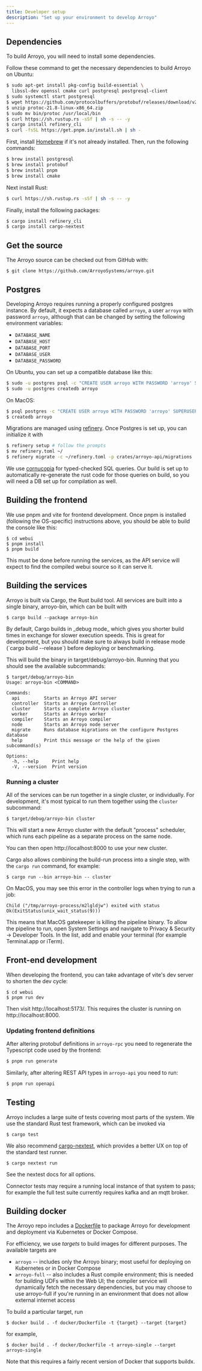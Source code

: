 ```yaml
---
title: Developer setup
description: "Set up your environment to develop Arroyo"
---
```


## Dependencies

To build Arroyo, you will need to install some dependencies.

<Card>
<Tabs>

<Tab title="Ubuntu">

Follow these command to get the necessary dependencies to build Arroyo on Ubuntu:

```bash
$ sudo apt-get install pkg-config build-essential \
  libssl-dev openssl cmake curl postgresql postgresql-client
$ sudo systemctl start postgresql
$ wget https://github.com/protocolbuffers/protobuf/releases/download/v21.8/protoc-21.8-linux-x86_64.zip
$ unzip protoc-21.8-linux-x86_64.zip
$ sudo mv bin/protoc /usr/local/bin
$ curl https://sh.rustup.rs -sSf | sh -s -- -y
$ cargo install refinery_cli
$ curl -fsSL https://get.pnpm.io/install.sh | sh -
```
</Tab>

<Tab title="MacOS">

First, install [Homebrew](https://brew.sh/) if it's not already installed. Then,
run the following commands:

```bash
$ brew install postgresql
$ brew install protobuf
$ brew install pnpm
$ brew install cmake
```

Next install Rust:

```bash
$ curl https://sh.rustup.rs -sSf | sh -s -- -y
```

Finally, install the following packages:

```bash
$ cargo install refinery_cli
$ cargo install cargo-nextest
```
</Tab>
</Tabs>
</Card>

## Get the source

The Arroyo source can be checked out from GitHub with:

```
$ git clone https://github.com/ArroyoSystems/arroyo.git
```

## Postgres

Developing Arroyo requires running a properly configured postgres instance. By default,
it expects a database called `arroyo`, a user `arroyo` with password `arroyo`, although that
can be changed by setting the following environment variables:

* `DATABASE_NAME`
* `DATABASE_HOST`
* `DATABASE_PORT`
* `DATABASE_USER`
* `DATABASE_PASSWORD`

On Ubuntu, you can set up a compatible database like this:

```bash
$ sudo -u postgres psql -c "CREATE USER arroyo WITH PASSWORD 'arroyo' SUPERUSER;"
$ sudo -u postgres createdb arroyo
```

On MacOS:

```bash
$ psql postgres -c "CREATE USER arroyo WITH PASSWORD 'arroyo' SUPERUSER;"
$ createdb arroyo
```


Migrations are managed using [refinery](https://github.com/rust-db/refinery). Once Postgres is
set up, you can initialize it with

```bash
$ refinery setup # follow the prompts
$ mv refinery.toml ~/
$ refinery migrate -c ~/refinery.toml -p crates/arroyo-api/migrations
```

We use [cornucopia](https://github.com/cornucopia-rs/cornucopia) for typed-checked SQL queries. Our build is set up
to automatically re-generate the rust code for those queries on build, so you will need a DB set up for compilation
as well.

## Building the frontend

We use pnpm and vite for frontend development. Once pnpm is installed (following the OS-specific) instructions
above, you should be able to build the console like this:

```
$ cd webui
$ pnpm install
$ pnpm build
```

This must be done before running the services, as the API service will expect to find the compiled webui source
so it can serve it.

## Building the services

Arroyo is built via Cargo, the Rust build tool. All services are built into a single binary, arroyo-bin, which
can be built with

```
$ cargo build --package arroyo-bin
```

<Tip>
By default, Cargo builds in _debug mode_ which gives you shorter build times in exchange for slower execution
speeds. This is great for development, but you should make sure to always build in release mode (`cargo build --release`)
before deploying or benchmarking.
</Tip>

This will build the binary in target/debug/arroyo-bin. Running that you should see the available subcommands:

```
$ target/debug/arroyo-bin
Usage: arroyo-bin <COMMAND>

Commands:
  api         Starts an Arroyo API server
  controller  Starts an Arroyo Controller
  cluster     Starts a complete Arroyo cluster
  worker      Starts an Arroyo worker
  compiler    Starts an Arroyo compiler
  node        Starts an Arroyo node server
  migrate     Runs database migrations on the configure Postgres database
  help        Print this message or the help of the given subcommand(s)

Options:
  -h, --help     Print help
  -V, --version  Print version
```

### Running a cluster

All of the services can be run together in a single cluster, or individually. For development,
it's most typical to run them together using the `cluster` subcommand:

```
$ target/debug/arroyo-bin cluster
```

This will start a new Arroyo cluster with the default "process" scheduler, which runs each pipeline
as a separate process on the same node.

You can then open http://localhost:8000 to use your new cluster.

Cargo also allows combining the build-run process into a single step, with the `cargo run` command, for example:

```
$ cargo run --bin arroyo-bin -- cluster
```

<Tip>
  On MacOS, you may see this error in the controller logs when trying to run a job:

  ```
  Child ("/tmp/arroyo-process/m2lgldjw") exited with status Ok(ExitStatus(unix_wait_status(9)))
  ```

  This means that MacOS gatekeeper is killing the pipeline binary. To allow the pipeline to run,
  open System Settings and navigate to Privacy & Security -> Developer Tools. In the list, add and
  enable your terminal (for example Terminal.app or iTerm).
</Tip>

## Front-end development

When developing the frontend, you can take advantage of vite's dev server to shorten the dev cycle:

```
$ cd webui
$ pnpm run dev
```

Then visit http://localhost:5173/. This requires the cluster is running on http://localhost:8000.

### Updating frontend definitions

After altering protobuf definitions in `arroyo-rpc` you need to regenerate the Typescript code used by the frontend:

```bash
$ pnpm run generate
```

Similarly, after altering REST API types in `arroyo-api` you need to run:

```bash
$ pnpm run openapi
```

## Testing

Arroyo includes a large suite of tests covering most parts of the system. We use the standard Rust test framework,
which can be invoked via

```
$ cargo test
```

We also recommend [cargo-nextest](https://nexte.st/), which provides a better UX on top of the standard test runner.

```
$ cargo nextest run
```

See the nextest docs for all options.

Connector tests may require a running local instance of that system to pass; for example the full test suite currently
requires kafka and an mqtt broker.

## Building docker

The Arroyo repo includes a
[Dockerfile](https://github.com/ArroyoSystems/arroyo/blob/master/docker/Dockerfile)
to package Arroyo for development and deployment via Kubernetes or Docker
Compose.

For efficiency, we use _targets_ to build images for different purposes. The available targets are

* `arroyo` -- includes only the Arroyo binary; most useful for deploying on Kubernetes or in Docker Compose
* `arroyo-full` -- also includes a Rust compile environment; this is needed for building UDFs within the Web UI; the
  compiler service will dynamically fetch the necessary dependencies, but you may choose to use arroyo-full if you're
  running in an environment that does not allow external internet access

To build a particular target, run

```
$ docker build . -f docker/Dockerfile -t {target} --target {target}
```

for example,

```
$ docker build . -f docker/Dockerfile -t arroyo-single --target arroyo-single
```

Note that this requires a fairly recent version of Docker that supports buildx.

